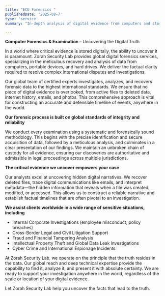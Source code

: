 ```yaml
---
title: "ECU Forensics "
publishedDate: '2025-08-7'
type: 'service'
summary: "In-depth analysis of digital evidence from computers and storage media to uncover critical insights for investigations."

---
```


**Computer Forensics & Examination –** Uncovering the Digital Truth

In a world where critical evidence is stored digitally, the ability to uncover it is paramount. Zorah Security Lab provides global digital forensics services, specializing in the meticulous recovery and analysis of data from computers, portable devices, and hard drives. We deliver the factual clarity required to resolve complex international disputes and investigations.

Our global team of certified experts investigates, analyzes, and recovers forensic data to the highest international standards. We ensure that no piece of digital evidence is overlooked, from active files to deleted data, internet history, emails, and photos. This comprehensive approach is vital for constructing an accurate and defensible timeline of events, anywhere in the world.

 

**Our forensic process is built on global standards of integrity and reliability**

We conduct every examination using a systematic and forensically sound methodology. This begins with the precise identification and secure acquisition of data, followed by a meticulous analysis, and culminates in a clear presentation of our findings. We maintain an unbroken chain of custody for all evidence, ensuring our discoveries are authoritative and admissible in legal proceedings across multiple jurisdictions.

 

**The critical evidence we uncover empowers your case**

Our analysts excel at uncovering hidden digital narratives. We recover deleted files, trace digital communications like emails, and interpret metadata—the hidden information that reveals when a file was created, modified, or accessed. This allows us to construct a reliable narrative and establish factual timelines that are often pivotal to an investigation.

 

**We assist clients worldwide in a wide range of sensitive situations, including**

- Internal     Corporate Investigations (employee misconduct, policy breaches)
- Cross-Border     Legal and Civil Litigation Support
- Fraud     and Financial Tampering Analysis
- Intellectual     Property Theft and Global Data Leak Investigations
- Cyber     Crime and International Espionage Incidents

At Zorah Security Lab, we operate on the principle that the truth resides in the data. Our global reach and deep technical expertise provide the capability to find it, analyze it, and present it with absolute certainty. We are ready to support your investigation anywhere in the world, regardless of the scale or location of your digital evidence.

Let Zorah Security Lab help you uncover the facts that lead to the truth.

 